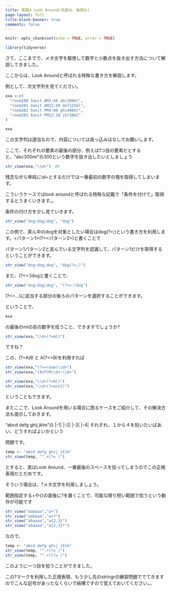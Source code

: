 ```yaml
---
title: 実践4 Look Around(先読み、後読み)
page-layout: full
title-block-banner: true
comments: false
---
```


```r
knitr::opts_chunk$set(echo = TRUE, error = TRUE)
```

```r
library(tidyverse)
```

さて、ここまでで、メタ文字を駆使して数字と小数点を抜き出す方法について解説してきました。

ここからは、Look Aroundと呼ばれる特殊な書き方を解説します。

例として、次文字列を見てください。

```r
exa <-c(
  "room200 3unit AM3:40 abc300ml",
  "room201 4unit AM12:50 def125ml",
  "room202 5unit PM4:00 ghi400ml",
  "room203 6unit PM12:10 jkl50ml"
)

exa
```

この文字列は適当なので、内容については突っ込みはなしでお願いします。

ここで、それぞれの要素の最後の部分、例えば1つ目の要素だとすると、"abc300ml"の300という数字を抜き出したいとしましょう

```r
str_view(exa,"\\d+")　#X
```

残念ながら単純に\\d+とするだけでは一番最初の数字の塊を取得してしまいます。

こういうケースではlook aroundと呼ばれる特殊な記載で「条件を付けて」取得するとうまくいきます。。

条件の付け方を少し見ていきます。

```r
str_view("dog:dog;dog", "dog")
```

この例で、真ん中のdogを対象としたい場合はdog(?=;)という書き方を利用します。<パターン1>(?=<パターン2>)と書くことで

パターン1パターン2と並んでいる文字列を認識して、パターン1だけを取得するということができます。

```r
str_view("dog:dog;dog", "dog(?=;)")
```

また、(?<=:)dogと書くことで、

```r
str_view("dog:dog;dog", "(?<=:)dog")
```

(?<=...)に該当する部分の後ろのパターンを選択することができます。

ということで、

```r
exa
```

の最後のmlの前の数字を拾うこと、できますでしょうか?

```r
str_view(exa,"\\d+(?=ml)")
```

ですね？

この、(?=A)B と A(?<=B)を利用すれば

```r
str_view(exa,"(?<=room)\\d+")
str_view(exa,"(A|P)M\\d+:\\d+")

str_view(exa,"\\d+(?=ml)")
str_view(exa,"\\d+(?=unit)")
```

ということもできます。

またここで、Look Aroundを用いる場合に困るケースをご紹介して、その解決方法も提示しておきます。

"abcd defg ghij jklm"の
 |-1| |-2| |-3| |-4|
それぞれ、１から４を拾いたいばあい、どうすればよいかという

問題です。

```r
temp <- "abcd defg ghij jklm"
str_view(temp, "^.+(?= )")
```

とすると、実はLook Around、一番最後のスペースを拾ってしまうのでこの正規表現だとだめです。

そういう場合は、?メタ文字を利用しましょう。

範囲指定する+や{}の直後に?を置くことで、可能な限り短い範囲で拾うという動作が可能です

```r
str_view("aabaaa","a+")
str_view("aabaaa","a+?")
str_view("abaaaa","a{2,3}")
str_view("abaaaa","a{2,3}?")
```

なので、

```r
temp <- "abcd defg ghij jklm"
str_view(temp, "^.+(?= )")
str_view(temp, "^.+?(?= )")
```

このように一つ目を拾うことができました。

この?マークを利用した正規表現、もう少し先のstringrの練習問題ででてきますのでこんな記号があったなくらいで結構ですので覚えておいてください。。

